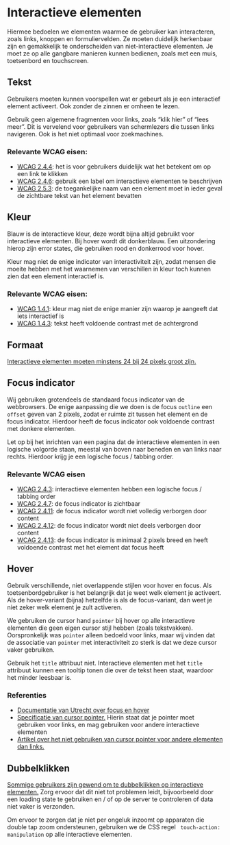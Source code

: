 
<Meta title="Docs/Designrichtlijnen/Interactieve elementen" />

# Interactieve elementen

Hiermee bedoelen we elementen waarmee de gebruiker kan interacteren, zoals links, knoppen en formuliervelden. Ze moeten duidelijk herkenbaar zijn en gemakkelijk te onderscheiden van niet-interactieve elementen. Je moet ze op alle gangbare manieren kunnen bedienen, zoals met een muis, toetsenbord en touchscreen.

## Tekst

Gebruikers moeten kunnen voorspellen wat er gebeurt als je een interactief element activeert. Ook zonder de zinnen er omheen te lezen.

Gebruik geen algemene fragmenten voor links, zoals “klik hier” of “lees meer”. Dit is vervelend voor gebruikers van schermlezers die tussen links navigeren. Ook is het niet optimaal voor zoekmachines.

### Relevante WCAG eisen:

- [WCAG 2.4.4](https://www.w3.org/TR/WCAG22/#link-purpose-in-context): het is voor gebruikers duidelijk wat het betekent om op een link te klikken
- [WCAG 2.4.6](https://www.w3.org/TR/WCAG22/#headings-and-labels): gebruik een label om interactieve elementen te beschrijven
- [WCAG 2.5.3](https://www.w3.org/TR/WCAG22/#label-in-name): de toegankelijke naam van een element moet in ieder geval de zichtbare tekst van het element bevatten

## Kleur

Blauw is de interactieve kleur, deze wordt bijna altijd gebruikt voor interactieve elementen. Bij hover wordt dit donkerblauw. Een uitzondering hierop zijn error states, die gebruiken rood en donkerrood voor hover.

Kleur mag niet de enige indicator van interactiviteit zijn, zodat mensen die moeite hebben met het waarnemen van verschillen in kleur toch kunnen zien dat een element interactief is.

### Relevante WCAG eisen:

- [WCAG 1.4.1](https://www.w3.org/TR/WCAG22/#use-of-color): kleur mag niet de enige manier zijn waarop je aangeeft dat iets interactief is
- [WCAG 1.4.3](https://www.w3.org/TR/WCAG21/#contrast-minimum): tekst heeft voldoende contrast met de achtergrond

## Formaat

[Interactieve elementen moeten minstens 24 bij 24 pixels groot zijn.](https://www.w3.org/WAI/WCAG22/Understanding/target-size-minimum.html)

## Focus indicator

Wij gebruiken grotendeels de standaard focus indicator van de webbrowsers. De enige aanpassing die we doen is de focus `outline` een `offset` geven van 2 pixels, zodat er ruimte zit tussen het element en de focus indicator. Hierdoor heeft de focus indicator ook voldoende contrast met donkere elementen.

Let op bij het inrichten van een pagina dat de interactieve elementen in een logische volgorde staan, meestal van boven naar beneden en van links naar rechts. Hierdoor krijg je een logische focus / tabbing order.

### Relevante WCAG eisen

- [WCAG 2.4.3](https://www.w3.org/TR/WCAG22/#focus-order): interactieve elementen hebben een logische focus / tabbing order
- [WCAG 2.4.7](https://www.w3.org/TR/WCAG22/#focus-visible): de focus indicator is zichtbaar
- [WCAG 2.4.11](https://www.w3.org/TR/WCAG22/#focus-not-obscured-minimum): de focus indicator wordt niet volledig verborgen door content
- [WCAG 2.4.12](https://www.w3.org/TR/WCAG22/#focus-not-obscured-enhanced): de focus indicator wordt niet deels verborgen door content
- [WCAG 2.4.13](https://www.w3.org/TR/WCAG22/#focus-appearance): de focus indicator is minimaal 2 pixels breed en heeft voldoende contrast met het element dat focus heeft

## Hover

Gebruik verschillende, niet overlappende stijlen voor hover en focus. Als toetsenbordgebruiker is het belangrijk dat je weet welk element je activeert. Als de hover-variant (bijna) hetzelfde is als de focus-variant, dan weet je niet zeker welk element je zult activeren.

We gebruiken de cursor hand `pointer` bij hover op alle interactieve elementen die geen eigen cursor stijl hebben (zoals tekstvakken). Oorspronkelijk was `pointer` alleen bedoeld voor links, maar wij vinden dat de associatie van `pointer` met interactiviteit zo sterk is dat we deze cursor vaker gebruiken.

Gebruik het `title` attribuut niet. Interactieve elementen met het `title` attribuut kunnen een tooltip tonen die over de tekst heen staat, waardoor het minder leesbaar is.

### Referenties

- [Documentatie van Utrecht over focus en hover](https://nl-design-system.github.io/utrecht/storybook/?path=/docs/css-link--docs)
- [Specificatie van cursor pointer.](https://www.w3.org/TR/css-ui-4/#valdef-cursor-pointer) Hierin staat dat je pointer moet gebruiken voor links, en mag gebruiken voor andere interactieve elementen
- [Artikel over het niet gebruiken van cursor pointer voor andere elementen dan links.](https://medium.com/simple-human/buttons-shouldnt-have-a-hand-cursor-b11e99ca374b)

## Dubbelklikken

[Sommige gebruikers zijn gewend om te dubbelklikken op interactieve elementen.](https://design-system.service.gov.uk/components/button/#stop-users-from-accidentally-sending-information-more-than-once) Zorg ervoor dat dit niet tot problemen leidt, bijvoorbeeld door een loading state te gebruiken en / of op de server te controleren of data niet vaker is verzonden.

Om ervoor te zorgen dat je niet per ongeluk inzoomt op apparaten die double tap zoom ondersteunen, gebruiken we de CSS regel ` touch-action: manipulation` op alle interactieve elementen.
